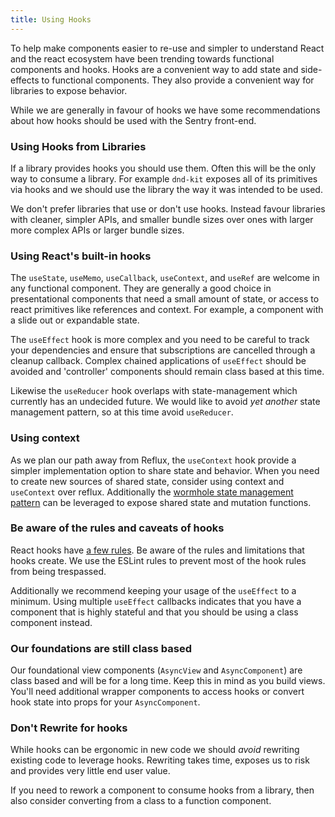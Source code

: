 ```yaml
---
title: Using Hooks
---
```


To help make components easier to re-use and simpler to understand React
and the react ecosystem have been trending towards functional components and
hooks. Hooks are a convenient way to add state and side-effects to functional
components. They also provide a convenient way for libraries to expose behavior.

While we are generally in favour of hooks we have some recommendations about how
hooks should be used with the Sentry front-end.

### Using Hooks from Libraries

If a library provides hooks you should use them. Often this will be the only way
to consume a library. For example `dnd-kit` exposes all of its primitives via
hooks and we should use the library the way it was intended to be used.

We don't prefer libraries that use or don't use hooks. Instead favour libraries
with cleaner, simpler APIs, and smaller bundle sizes over ones with larger more
complex APIs or larger bundle sizes.

### Using React's built-in hooks

The `useState`, `useMemo`, `useCallback`, `useContext`, and `useRef` are welcome
in any functional component. They are generally a good choice in presentational
components that need a small amount of state, or access to react primitives like
references and context. For example, a component with a slide out or expandable
state.

The `useEffect` hook is more complex and you need to be careful to track your
dependencies and ensure that subscriptions are cancelled through a cleanup
callback. Complex chained applications of `useEffect` should be avoided and
'controller' components should remain class based at this time.

Likewise the `useReducer` hook overlaps with state-management which currently
has an undecided future. We would like to avoid *yet another* state management
pattern, so at this time avoid `useReducer`.

### Using context

As we plan our path away from Reflux, the `useContext` hook provide a simpler
implementation option to share state and behavior. When you need to create new
sources of shared state, consider using context and `useContext` over reflux.
Additionally the [wormhole state management
pattern](https://swizec.com/blog/wormhole-state-management) can be leveraged to 
expose shared state and mutation functions.

### Be aware of the rules and caveats of hooks

React hooks have [a few rules](https://reactjs.org/docs/hooks-rules.html). Be
aware of the rules and limitations that hooks create. We use the ESLint rules to
prevent most of the hook rules from being trespassed.

Additionally we recommend keeping your usage of the `useEffect` to a minimum.
Using multiple `useEffect` callbacks indicates that you have a component that is
highly stateful and that you should be using a class component instead.

### Our foundations are still class based

Our foundational view components (`AsyncView` and `AsyncComponent`) are class
based and will be for a long time. Keep this in mind as you build views. You'll
need additional wrapper components to access hooks or convert hook state into
props for your `AsyncComponent`.

### Don't Rewrite for hooks

While hooks can be ergonomic in new code we should *avoid* rewriting existing
code to leverage hooks. Rewriting takes time, exposes us to risk and provides
very little end user value.

If you need to rework a component to consume hooks from a library, then also
consider converting from a class to a function component.
